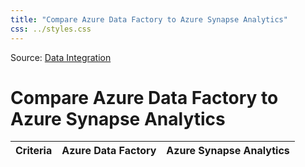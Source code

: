 ```yaml
---
title: "Compare Azure Data Factory to Azure Synapse Analytics"
css: ../styles.css
---
```


Source: [Data Integration](https://microsoftlearning.github.io/AZ-305-DesigningMicrosoftAzureInfrastructureSolutions/)

# Compare Azure Data Factory to Azure Synapse Analytics

|Criteria|Azure Data Factory|Azure Synapse Analytics|
|--|--|--|
